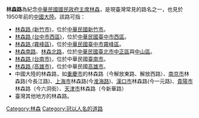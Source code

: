 '''林森路'''為紀念[[中華民國|中華民國]][[國民政府主席|國民政府主席]][[林森|林森]]，是現臺灣常見的路名之一，也見於1950年前的[[中國大陸|中國大陸]]。該路可指：
* [[林森路_(新竹市)|林森路 (新竹市)]]，位於[[中華民國|中華民國]][[新竹市|新竹市]]。
* [[林森路_(台中市西區)|林森路 (台中市西區)]]，位於[[中華民國|中華民國]][[臺中市|臺中市]][[西區_(台中市)|西區]]。
* [[林森路_(霧峰區)|林森路 (霧峰區)]]，位於[[中華民國|中華民國]][[臺中市|臺中市]][[霧峰區|霧峰區]]。
* [[林森南路|林森南路]]、[[林森北路|林森北路]]，位於[[中華民國|中華民國]][[臺北市|臺北市]][[中正區_(臺北市)|中正區]]與[[中山區_(臺北市)|中山區]]。
* [[林森路_(台南市)|林森路 (台南市)]]，位於中華民國[[臺南市|臺南市]]。
* [[林森路_(高雄市)|林森路 (高雄市)]]，位於中華民國[[高雄市|高雄市]]。
* 中國大陸的林森路，如[[重慶市|重慶市]]的林森路（今解放東路、解放西路）、[[南京市|南京市]]林森路(今長江路)、[[上海市|上海市]]林森路(今[[淮海路_(上海)|淮海路]])、[[漢口市|漢口市]]林森路(今一元路)、[[貴陽市|貴陽市]]林森路（今六洞街）、[[天津市|天津市]]林森路（今新華路）
* 臺灣其他地方的林森路。
{{dab|Cat=街道名消歧义}}

[[Category:林森|Category:林森]]
[[Category:冠以人名的道路|Category:冠以人名的道路]]